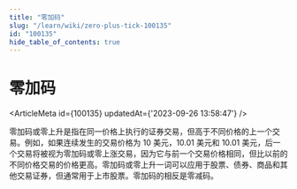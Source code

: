 ```yaml
---
title: "零加码"
slug: "/learn/wiki/zero-plus-tick-100135"
id: "100135"
hide_table_of_contents: true
---
```



# 零加码

<ArticleMeta id={100135} updatedAt={'2023-09-26 13:58:47'} />
<div className='border-solid border-b border-t-0 my-4 border-[var(--ifm-color-gray-300)]' />

零加码或零上升是指在同一价格上执行的证券交易，但高于不同价格的上一个交易。例如，如果连续发生的交易价格为 10 美元，10.01 美元和 10.01 美元，后一个交易将被视为零加码或零上涨交易，因为它与前一个交易价格相同，但比以前的不同价格交易的价格更高。零加码或零上升一词可以应用于股票、债券、商品和其他交易证券，但通常用于上市股票。零加码的相反是零减码。
